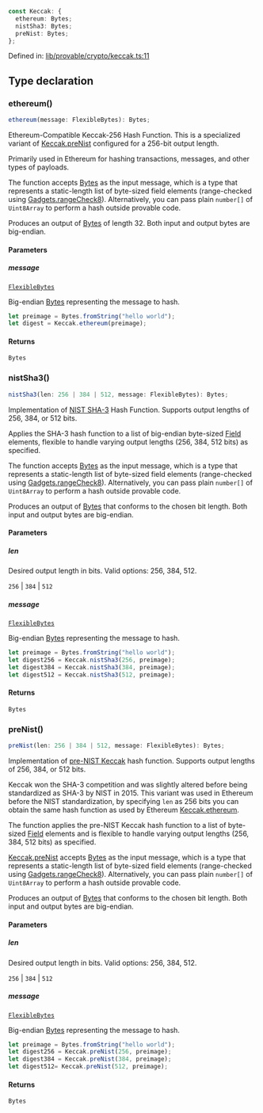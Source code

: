 ```ts
const Keccak: {
  ethereum: Bytes;
  nistSha3: Bytes;
  preNist: Bytes;
};
```

Defined in: [lib/provable/crypto/keccak.ts:11](https://github.com/o1-labs/o1js/blob/fca908c243ee8e908efacaf73a882d48759e675a/src/lib/provable/crypto/keccak.ts#L11)

## Type declaration

### ethereum()

```ts
ethereum(message: FlexibleBytes): Bytes;
```

Ethereum-Compatible Keccak-256 Hash Function.
This is a specialized variant of [Keccak.preNist](#prenist) configured for a 256-bit output length.

Primarily used in Ethereum for hashing transactions, messages, and other types of payloads.

The function accepts [Bytes](../functions/Bytes.mdx) as the input message, which is a type that represents a static-length list of byte-sized field elements (range-checked using [Gadgets.rangeCheck8](Gadgets.mdx#rangecheck8)).
Alternatively, you can pass plain `number[]` of `Uint8Array` to perform a hash outside provable code.

Produces an output of [Bytes](../functions/Bytes.mdx) of length 32. Both input and output bytes are big-endian.

#### Parameters

##### message

[`FlexibleBytes`](../type-aliases/FlexibleBytes.mdx)

Big-endian [Bytes](../functions/Bytes.mdx) representing the message to hash.

```ts
let preimage = Bytes.fromString("hello world");
let digest = Keccak.ethereum(preimage);
```

#### Returns

`Bytes`

### nistSha3()

```ts
nistSha3(len: 256 | 384 | 512, message: FlexibleBytes): Bytes;
```

Implementation of [NIST SHA-3](https://csrc.nist.gov/pubs/fips/202/final) Hash Function.
Supports output lengths of 256, 384, or 512 bits.

Applies the SHA-3 hash function to a list of big-endian byte-sized [Field](../classes/Field.mdx) elements, flexible to handle varying output lengths (256, 384, 512 bits) as specified.

The function accepts [Bytes](../functions/Bytes.mdx) as the input message, which is a type that represents a static-length list of byte-sized field elements (range-checked using [Gadgets.rangeCheck8](Gadgets.mdx#rangecheck8)).
Alternatively, you can pass plain `number[]` of `Uint8Array` to perform a hash outside provable code.

Produces an output of [Bytes](../functions/Bytes.mdx) that conforms to the chosen bit length.
Both input and output bytes are big-endian.

#### Parameters

##### len

Desired output length in bits. Valid options: 256, 384, 512.

`256` | `384` | `512`

##### message

[`FlexibleBytes`](../type-aliases/FlexibleBytes.mdx)

Big-endian [Bytes](../functions/Bytes.mdx) representing the message to hash.

```ts
let preimage = Bytes.fromString("hello world");
let digest256 = Keccak.nistSha3(256, preimage);
let digest384 = Keccak.nistSha3(384, preimage);
let digest512 = Keccak.nistSha3(512, preimage);
```

#### Returns

`Bytes`

### preNist()

```ts
preNist(len: 256 | 384 | 512, message: FlexibleBytes): Bytes;
```

Implementation of [pre-NIST Keccak](https://keccak.team/keccak.html) hash function.
Supports output lengths of 256, 384, or 512 bits.

Keccak won the SHA-3 competition and was slightly altered before being standardized as SHA-3 by NIST in 2015.
This variant was used in Ethereum before the NIST standardization, by specifying `len` as 256 bits you can obtain the same hash function as used by Ethereum [Keccak.ethereum](#ethereum).

The function applies the pre-NIST Keccak hash function to a list of byte-sized [Field](../classes/Field.mdx) elements and is flexible to handle varying output lengths (256, 384, 512 bits) as specified.

[Keccak.preNist](#prenist) accepts [Bytes](../functions/Bytes.mdx) as the input message, which is a type that represents a static-length list of byte-sized field elements (range-checked using [Gadgets.rangeCheck8](Gadgets.mdx#rangecheck8)).
Alternatively, you can pass plain `number[]` of `Uint8Array` to perform a hash outside provable code.

Produces an output of [Bytes](../functions/Bytes.mdx) that conforms to the chosen bit length.
Both input and output bytes are big-endian.

#### Parameters

##### len

Desired output length in bits. Valid options: 256, 384, 512.

`256` | `384` | `512`

##### message

[`FlexibleBytes`](../type-aliases/FlexibleBytes.mdx)

Big-endian [Bytes](../functions/Bytes.mdx) representing the message to hash.

```ts
let preimage = Bytes.fromString("hello world");
let digest256 = Keccak.preNist(256, preimage);
let digest384 = Keccak.preNist(384, preimage);
let digest512= Keccak.preNist(512, preimage);
```

#### Returns

`Bytes`
